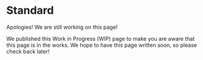 
# Standard

Apologies! We are still working on this page!

We published this Work in Progress (WIP) page to make you are aware that this page is in the works. We hope to have this page written soon, so please check back later!